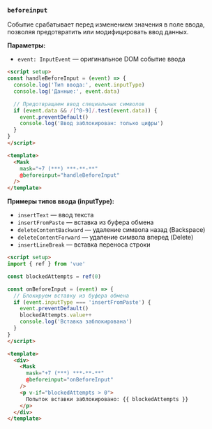 ### `beforeinput`

Событие срабатывает перед изменением значения в поле ввода, позволяя предотвратить или модифицировать ввод данных.

**Параметры:**
- `event: InputEvent` — оригинальное DOM событие ввода
```html
<script setup>
const handleBeforeInput = (event) => {
  console.log('Тип ввода:', event.inputType)
  console.log('Данные:', event.data)

  // Предотвращаем ввод специальных символов
  if (event.data && /[^0-9]/.test(event.data)) {
    event.preventDefault()
    console.log('Ввод заблокирован: только цифры')
  }
}
</script>

<template>
  <Mask
    mask="+7 (***) ***-**-**"
    @beforeinput="handleBeforeInput"
  />
</template>
```

**Примеры типов ввода (inputType):**
- `insertText` — ввод текста
- `insertFromPaste` — вставка из буфера обмена
- `deleteContentBackward` — удаление символа назад (Backspace)
- `deleteContentForward` — удаление символа вперед (Delete)
- `insertLineBreak` — вставка переноса строки

```html
<script setup>
import { ref } from 'vue'

const blockedAttempts = ref(0)

const onBeforeInput = (event) => {
  // Блокируем вставку из буфера обмена
  if (event.inputType === 'insertFromPaste') {
    event.preventDefault()
    blockedAttempts.value++
    console.log('Вставка заблокирована')
  }
}
</script>

<template>
  <div>
    <Mask
      mask="+7 (***) ***-**-**"
      @beforeinput="onBeforeInput"
    />
    <p v-if="blockedAttempts > 0">
      Попыток вставки заблокировано: {{ blockedAttempts }}
    </p>
  </div>
</template>
```
